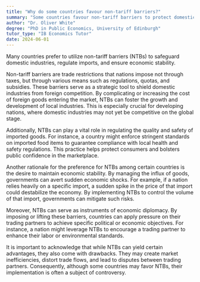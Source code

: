 ```yaml
---
title: "Why do some countries favour non-tariff barriers?"
summary: "Some countries favour non-tariff barriers to protect domestic industries, regulate imports, and maintain economic stability."
author: "Dr. Oliver White"
degree: "PhD in Public Economics, University of Edinburgh"
tutor_type: "IB Economics Tutor"
date: 2024-06-01
---
```


Many countries prefer to utilize non-tariff barriers (NTBs) to safeguard domestic industries, regulate imports, and ensure economic stability.

Non-tariff barriers are trade restrictions that nations impose not through taxes, but through various means such as regulations, quotas, and subsidies. These barriers serve as a strategic tool to shield domestic industries from foreign competition. By complicating or increasing the cost of foreign goods entering the market, NTBs can foster the growth and development of local industries. This is especially crucial for developing nations, where domestic industries may not yet be competitive on the global stage.

Additionally, NTBs can play a vital role in regulating the quality and safety of imported goods. For instance, a country might enforce stringent standards on imported food items to guarantee compliance with local health and safety regulations. This practice helps protect consumers and bolsters public confidence in the marketplace.

Another rationale for the preference for NTBs among certain countries is the desire to maintain economic stability. By managing the influx of goods, governments can avert sudden economic shocks. For example, if a nation relies heavily on a specific import, a sudden spike in the price of that import could destabilize the economy. By implementing NTBs to control the volume of that import, governments can mitigate such risks.

Moreover, NTBs can serve as instruments of economic diplomacy. By imposing or lifting these barriers, countries can apply pressure on their trading partners to achieve specific political or economic objectives. For instance, a nation might leverage NTBs to encourage a trading partner to enhance their labor or environmental standards.

It is important to acknowledge that while NTBs can yield certain advantages, they also come with drawbacks. They may create market inefficiencies, distort trade flows, and lead to disputes between trading partners. Consequently, although some countries may favor NTBs, their implementation is often a subject of controversy.
    